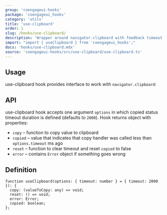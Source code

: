 ```yaml
---
group: 'coengageui-hooks'
package: 'coengageui_hooks'
category: 'utils'
title: 'use-clipboard'
order: 1
slug: /hooks/use-clipboard/
description: 'Wrapper around navigator.clipboard with feedback timeout'
import: "import { useClipboard } from 'coengageui_hooks';"
docs: 'hooks/use-clipboard.mdx'
source: 'coengageui-hooks/src/use-clipboard/use-clipboard.ts'
---
```



## Usage

use-clipboard hook provides interface to work with `navigator.clipboard`:

<Demo data={HooksDemos.useClipboardDemo} />

## API

use-clipboard hook accepts one argument `options` in which copied status timeout duration is defined (defaults to `2000`).
Hook returns object with properties:

- `copy` – function to copy value to clipboard
- `copied` – value that indicates that copy handler was called less than `options.timeout` ms ago
- `reset` – function to clear timeout and reset `copied` to false
- `error` – contains `Error` object if something goes wrong

## Definition

```tsx
function useClipboard(options: { timeout: number } = { timeout: 2000 }): {
  copy: (valueToCopy: any) => void;
  reset: () => void;
  error: Error;
  copied: boolean;
};
```
